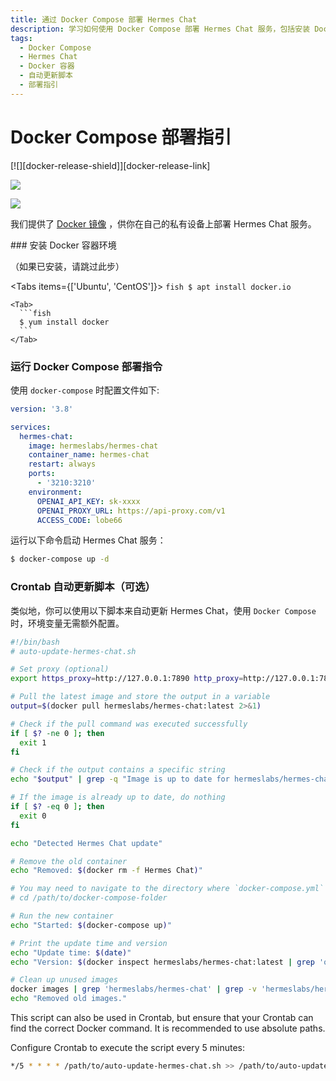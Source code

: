 ```yaml
---
title: 通过 Docker Compose 部署 Hermes Chat
description: 学习如何使用 Docker Compose 部署 Hermes Chat 服务，包括安装 Docker 容器环境和自动更新脚本设置。
tags:
  - Docker Compose
  - Hermes Chat
  - Docker 容器
  - 自动更新脚本
  - 部署指引
---
```


# Docker Compose 部署指引

<div style={{display:"flex", gap: 4}}>
  [![][docker-release-shield]][docker-release-link]

  [![][docker-size-shield]][docker-size-link]

  [![][docker-pulls-shield]][docker-pulls-link]
</div>

我们提供了 [Docker 镜像](https://hub.docker.com/r/hermeslabs/hermes-chat) ，供你在自己的私有设备上部署 Hermes Chat 服务。

<Steps>
  ### 安装 Docker 容器环境

  （如果已安装，请跳过此步）

  <Tabs items={['Ubuntu', 'CentOS']}>
    <Tab>
      ```fish
      $ apt install docker.io
      ```
    </Tab>

    <Tab>
      ```fish
      $ yum install docker
      ```
    </Tab>
  </Tabs>

  ### 运行 Docker Compose 部署指令

  使用 `docker-compose` 时配置文件如下:

  ```yml
  version: '3.8'

  services:
    hermes-chat:
      image: hermeslabs/hermes-chat
      container_name: hermes-chat
      restart: always
      ports:
        - '3210:3210'
      environment:
        OPENAI_API_KEY: sk-xxxx
        OPENAI_PROXY_URL: https://api-proxy.com/v1
        ACCESS_CODE: lobe66
  ```

  运行以下命令启动 Hermes Chat 服务：

  ```bash
  $ docker-compose up -d
  ```

  ### Crontab 自动更新脚本（可选）

  类似地，你可以使用以下脚本来自动更新 Hermes Chat，使用 `Docker Compose` 时，环境变量无需额外配置。

  ```bash
  #!/bin/bash
  # auto-update-hermes-chat.sh

  # Set proxy (optional)
  export https_proxy=http://127.0.0.1:7890 http_proxy=http://127.0.0.1:7890 all_proxy=socks5://127.0.0.1:7890

  # Pull the latest image and store the output in a variable
  output=$(docker pull hermeslabs/hermes-chat:latest 2>&1)

  # Check if the pull command was executed successfully
  if [ $? -ne 0 ]; then
    exit 1
  fi

  # Check if the output contains a specific string
  echo "$output" | grep -q "Image is up to date for hermeslabs/hermes-chat:latest"

  # If the image is already up to date, do nothing
  if [ $? -eq 0 ]; then
    exit 0
  fi

  echo "Detected Hermes Chat update"

  # Remove the old container
  echo "Removed: $(docker rm -f Hermes Chat)"

  # You may need to navigate to the directory where `docker-compose.yml` is located first
  # cd /path/to/docker-compose-folder

  # Run the new container
  echo "Started: $(docker-compose up)"

  # Print the update time and version
  echo "Update time: $(date)"
  echo "Version: $(docker inspect hermeslabs/hermes-chat:latest | grep 'org.opencontainers.image.version' | awk -F'"' '{print $4}')"

  # Clean up unused images
  docker images | grep 'hermeslabs/hermes-chat' | grep -v 'hermeslabs/hermes-chat-database' | grep -v 'latest' | awk '{print $3}' | xargs -r docker rmi > /dev/null 2>&1
  echo "Removed old images."
  ```

  This script can also be used in Crontab, but ensure that your Crontab can find the correct Docker command. It is recommended to use absolute paths.

  Configure Crontab to execute the script every 5 minutes:

  ```bash
  */5 * * * * /path/to/auto-update-hermes-chat.sh >> /path/to/auto-update-hermes-chat.log 2>&1
  ```
</Steps>

[docker-pulls-link]: https://hub.docker.com/r/hermeslabs/hermes-chat
[docker-pulls-shield]: https://img.shields.io/docker/pulls/hermeslabs/hermes-chat?color=45cc11&labelColor=black&style=flat-square
[docker-release-link]: https://hub.docker.com/r/hermeslabs/hermes-chat
[docker-release-shield]: https://img.shields.io/docker/v/hermeslabs/hermes-chat?color=369eff&label=docker&labelColor=black&logo=docker&logoColor=white&style=flat-square&sort=semver
[docker-size-link]: https://hub.docker.com/r/hermeslabs/hermes-chat
[docker-size-shield]: https://img.shields.io/docker/image-size/hermeslabs/hermes-chat?color=369eff&labelColor=black&style=flat-square&sort=semver
